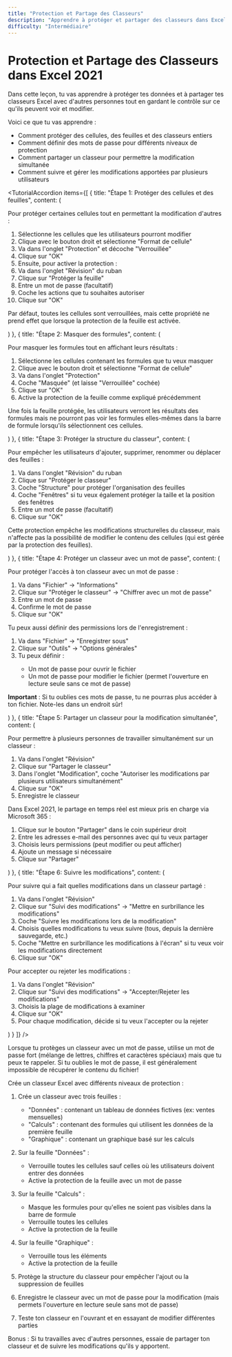 ```yaml
---
title: "Protection et Partage des Classeurs"
description: "Apprendre à protéger et partager des classeurs dans Excel 2021"
difficulty: "Intermédiaire"
---
```


<CenteredContent>

# Protection et Partage des Classeurs dans Excel 2021

<ExerciseCard title="Sécuriser et collaborer sur vos données">

Dans cette leçon, tu vas apprendre à protéger tes données et à partager tes classeurs Excel avec d'autres personnes tout en gardant le contrôle sur ce qu'ils peuvent voir et modifier.

Voici ce que tu vas apprendre :
- Comment protéger des cellules, des feuilles et des classeurs entiers
- Comment définir des mots de passe pour différents niveaux de protection
- Comment partager un classeur pour permettre la modification simultanée
- Comment suivre et gérer les modifications apportées par plusieurs utilisateurs

</ExerciseCard>

<TutorialAccordion items={[
  {
    title: "Étape 1: Protéger des cellules et des feuilles",
    content: (
      <div>
        <p>Pour protéger certaines cellules tout en permettant la modification d'autres :</p>
        <ol>
          <li>Sélectionne les cellules que les utilisateurs pourront modifier</li>
          <li>Clique avec le bouton droit et sélectionne "Format de cellule"</li>
          <li>Va dans l'onglet "Protection" et décoche "Verrouillée"</li>
          <li>Clique sur "OK"</li>
          <li>Ensuite, pour activer la protection :</li>
          <li>Va dans l'onglet "Révision" du ruban</li>
          <li>Clique sur "Protéger la feuille"</li>
          <li>Entre un mot de passe (facultatif)</li>
          <li>Coche les actions que tu souhaites autoriser</li>
          <li>Clique sur "OK"</li>
        </ol>
        <p>Par défaut, toutes les cellules sont verrouillées, mais cette propriété ne prend effet que lorsque la protection de la feuille est activée.</p>
      </div>
    )
  },
  {
    title: "Étape 2: Masquer des formules",
    content: (
      <div>
        <p>Pour masquer les formules tout en affichant leurs résultats :</p>
        <ol>
          <li>Sélectionne les cellules contenant les formules que tu veux masquer</li>
          <li>Clique avec le bouton droit et sélectionne "Format de cellule"</li>
          <li>Va dans l'onglet "Protection"</li>
          <li>Coche "Masquée" (et laisse "Verrouillée" cochée)</li>
          <li>Clique sur "OK"</li>
          <li>Active la protection de la feuille comme expliqué précédemment</li>
        </ol>
        <p>Une fois la feuille protégée, les utilisateurs verront les résultats des formules mais ne pourront pas voir les formules elles-mêmes dans la barre de formule lorsqu'ils sélectionnent ces cellules.</p>
      </div>
    )
  },
  {
    title: "Étape 3: Protéger la structure du classeur",
    content: (
      <div>
        <p>Pour empêcher les utilisateurs d'ajouter, supprimer, renommer ou déplacer des feuilles :</p>
        <ol>
          <li>Va dans l'onglet "Révision" du ruban</li>
          <li>Clique sur "Protéger le classeur"</li>
          <li>Coche "Structure" pour protéger l'organisation des feuilles</li>
          <li>Coche "Fenêtres" si tu veux également protéger la taille et la position des fenêtres</li>
          <li>Entre un mot de passe (facultatif)</li>
          <li>Clique sur "OK"</li>
        </ol>
        <p>Cette protection empêche les modifications structurelles du classeur, mais n'affecte pas la possibilité de modifier le contenu des cellules (qui est gérée par la protection des feuilles).</p>
      </div>
    )
  },
  {
    title: "Étape 4: Protéger un classeur avec un mot de passe",
    content: (
      <div>
        <p>Pour protéger l'accès à ton classeur avec un mot de passe :</p>
        <ol>
          <li>Va dans "Fichier" → "Informations"</li>
          <li>Clique sur "Protéger le classeur" → "Chiffrer avec un mot de passe"</li>
          <li>Entre un mot de passe</li>
          <li>Confirme le mot de passe</li>
          <li>Clique sur "OK"</li>
        </ol>
        <p>Tu peux aussi définir des permissions lors de l'enregistrement :</p>
        <ol>
          <li>Va dans "Fichier" → "Enregistrer sous"</li>
          <li>Clique sur "Outils" → "Options générales"</li>
          <li>Tu peux définir :</li>
          <ul>
            <li>Un mot de passe pour ouvrir le fichier</li>
            <li>Un mot de passe pour modifier le fichier (permet l'ouverture en lecture seule sans ce mot de passe)</li>
          </ul>
        </ol>
        <p><strong>Important</strong> : Si tu oublies ces mots de passe, tu ne pourras plus accéder à ton fichier. Note-les dans un endroit sûr!</p>
      </div>
    )
  },
  {
    title: "Étape 5: Partager un classeur pour la modification simultanée",
    content: (
      <div>
        <p>Pour permettre à plusieurs personnes de travailler simultanément sur un classeur :</p>
        <ol>
          <li>Va dans l'onglet "Révision"</li>
          <li>Clique sur "Partager le classeur"</li>
          <li>Dans l'onglet "Modification", coche "Autoriser les modifications par plusieurs utilisateurs simultanément"</li>
          <li>Clique sur "OK"</li>
          <li>Enregistre le classeur</li>
        </ol>
        <p>Dans Excel 2021, le partage en temps réel est mieux pris en charge via Microsoft 365 :</p>
        <ol>
          <li>Clique sur le bouton "Partager" dans le coin supérieur droit</li>
          <li>Entre les adresses e-mail des personnes avec qui tu veux partager</li>
          <li>Choisis leurs permissions (peut modifier ou peut afficher)</li>
          <li>Ajoute un message si nécessaire</li>
          <li>Clique sur "Partager"</li>
        </ol>
      </div>
    )
  },
  {
    title: "Étape 6: Suivre les modifications",
    content: (
      <div>
        <p>Pour suivre qui a fait quelles modifications dans un classeur partagé :</p>
        <ol>
          <li>Va dans l'onglet "Révision"</li>
          <li>Clique sur "Suivi des modifications" → "Mettre en surbrillance les modifications"</li>
          <li>Coche "Suivre les modifications lors de la modification"</li>
          <li>Choisis quelles modifications tu veux suivre (tous, depuis la dernière sauvegarde, etc.)</li>
          <li>Coche "Mettre en surbrillance les modifications à l'écran" si tu veux voir les modifications directement</li>
          <li>Clique sur "OK"</li>
        </ol>
        <p>Pour accepter ou rejeter les modifications :</p>
        <ol>
          <li>Va dans l'onglet "Révision"</li>
          <li>Clique sur "Suivi des modifications" → "Accepter/Rejeter les modifications"</li>
          <li>Choisis la plage de modifications à examiner</li>
          <li>Clique sur "OK"</li>
          <li>Pour chaque modification, décide si tu veux l'accepter ou la rejeter</li>
        </ol>
      </div>
    )
  }
]} />

<Tip>
Lorsque tu protèges un classeur avec un mot de passe, utilise un mot de passe fort (mélange de lettres, chiffres et caractères spéciaux) mais que tu peux te rappeler. Si tu oublies le mot de passe, il est généralement impossible de récupérer le contenu du fichier!
</Tip>

<ExerciseCard title="Exercice pratique: Créer un classeur protégé">

Crée un classeur Excel avec différents niveaux de protection :

1. Crée un classeur avec trois feuilles :
   - "Données" : contenant un tableau de données fictives (ex: ventes mensuelles)
   - "Calculs" : contenant des formules qui utilisent les données de la première feuille
   - "Graphique" : contenant un graphique basé sur les calculs

2. Sur la feuille "Données" :
   - Verrouille toutes les cellules sauf celles où les utilisateurs doivent entrer des données
   - Active la protection de la feuille avec un mot de passe

3. Sur la feuille "Calculs" :
   - Masque les formules pour qu'elles ne soient pas visibles dans la barre de formule
   - Verrouille toutes les cellules
   - Active la protection de la feuille

4. Sur la feuille "Graphique" :
   - Verrouille tous les éléments
   - Active la protection de la feuille

5. Protège la structure du classeur pour empêcher l'ajout ou la suppression de feuilles

6. Enregistre le classeur avec un mot de passe pour la modification (mais permets l'ouverture en lecture seule sans mot de passe)

7. Teste ton classeur en l'ouvrant et en essayant de modifier différentes parties

Bonus : Si tu travailles avec d'autres personnes, essaie de partager ton classeur et de suivre les modifications qu'ils y apportent.

</ExerciseCard>

</CenteredContent>